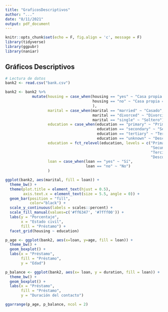 ```yaml
---
title: "GraficosDescriptivos"
author: "..."
date: "8/11/2021"
output: pdf_document
---
```


```r
knitr::opts_chunk$set(echo = F, fig.align = 'c', message = F)
library(tidyverse)
library(ggpubr)
library(naniar)
```

## Gráficos Descriptivos

```r
# Lectura de datos
bank2 <- read.csv("bank.csv")
```

```r
bank2 <- bank2 %>% 
            mutate(housing = case_when(housing == "yes" ~ "Casa propia = Sí",
                                       housing == "no" ~ "Casa propia = No"
                                       ),
                   marital = case_when(marital == "married" ~ "Casado",
                                       marital == "divorced" ~ "Divorciado",
                                       marital == "single" ~ "Soltero"),
                   education = case_when(education == "primary" ~ "Primaria",
                                         education == "secondary" ~ "Secundaria",
                                         education == "tertiary" ~ "Terciaria",
                                         education == "unknown" ~ "Desconocido"),
                   education = fct_relevel(education, levels = c("Primaria",
                                                                 "Secundaria",
                                                                 "Terciaria",
                                                                 "Desconocido")),
                   loan = case_when(loan == "yes" ~ "Sí",
                                    loan == "no" ~ "No")
                   )

ggplot(bank2, aes(marital, fill = loan)) +
  theme_bw() +
  theme(plot.title = element_text(hjust = 0.5),
        axis.text.x = element_text(size = 5.5, angle = 0)) +
  geom_bar(position = "fill",
           color="black") +
  scale_y_continuous(labels = scales::percent) +
  scale_fill_manual(values=c('#ff6347', '#7fff00')) +
  labs(y = "Porcentaje",
       x = "Estado civil",
       fill = "Préstamo") +
  facet_grid(housing ~ education)
```

```r
p_age <- ggplot(bank2, aes(x=loan, y=age, fill = loan)) +
  theme_bw() +
  geom_boxplot() +
  labs(x = "Préstamo",
       fill = "Préstamo",
       y = "Edad")

p_balance <- ggplot(bank2, aes(x= loan, y = duration, fill = loan)) +
  theme_bw() +
  geom_boxplot() + 
  labs(x = "Préstamo",
       fill = "Préstamo",
       y = "Duración del contacto")

ggarrange(p_age, p_balance, ncol = 2)
```



